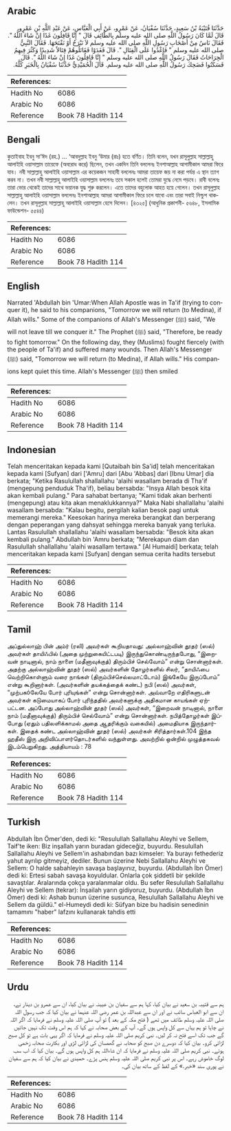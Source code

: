 ## Arabic


<div dir="rtl" lang="ar" style={{fontSize:'larger',backgroundColor:'#f8f9fa',padding:20}}>
حَدَّثَنَا قُتَيْبَةُ بْنُ سَعِيدٍ، حَدَّثَنَا سُفْيَانُ، عَنْ عَمْرٍو، عَنْ أَبِي الْعَبَّاسِ، عَنْ عَبْدِ اللَّهِ بْنِ عَمْرٍو، قَالَ لَمَّا كَانَ رَسُولُ اللَّهِ صلى الله عليه وسلم بِالطَّائِفِ قَالَ ‏"‏ إِنَّا قَافِلُونَ غَدًا إِنْ شَاءَ اللَّهُ ‏"‏‏.‏ فَقَالَ نَاسٌ مِنْ أَصْحَابِ رَسُولِ اللَّهِ صلى الله عليه وسلم لاَ نَبْرَحُ أَوْ نَفْتَحَهَا‏.‏ فَقَالَ النَّبِيُّ صلى الله عليه وسلم ‏"‏ فَاغْدُوا عَلَى الْقِتَالِ ‏"‏‏.‏ قَالَ فَغَدَوْا فَقَاتَلُوهُمْ قِتَالاً شَدِيدًا وَكَثُرَ فِيهِمُ الْجِرَاحَاتُ فَقَالَ رَسُولُ اللَّهِ صلى الله عليه وسلم ‏"‏ إِنَّا قَافِلُونَ غَدًا إِنْ شَاءَ اللَّهُ ‏"‏‏.‏ قَالَ فَسَكَتُوا فَضَحِكَ رَسُولُ اللَّهِ صلى الله عليه وسلم‏.‏ قَالَ الْحُمَيْدِيُّ حَدَّثَنَا سُفْيَانُ بِالْخَبَرِ‏ كُلَّهُ.‏
</div>
<div style={{backgroundColor:'#f8f9fa',padding:20, marginBottom: 10}}><table> <thead> <tr> <th>References:</th> <th></th> </tr> </thead> <tbody><tr><td>Hadith No</td><td>6086</td></tr><tr><td>Arabic No</td><td>6086</td></tr><tr><td>Reference</td><td>Book 78 Hadith 114</td></tr></tbody></table></div>

## Bengali


<div dir="ltr" lang="bn" style={{fontSize:'larger',backgroundColor:'#f8f9fa',padding:20}}>
কুতাইবাহ ইবনু সা‘ঈদ (রহ.) ... ‘আবদুল্লাহ ইবনু ‘উমার (রাঃ) হতে বর্ণিত। তিনি বলেন, যখন রাসূলুল্লাহ সাল্লাল্লাহু আলাইহি ওয়াসাল্লাম তায়েফে (অবরোধ করে) ছিলেন, তখন একদিন তিনি বললেনঃ ইনশাআল্লাহ আগামীকাল আমরা ফিরে যাব। নবী সাল্লাল্লাহু আলাইহি ওয়াসাল্লাম এর কয়েকজন সাহাবী বললেনঃ আমরা তায়েফ জয় না করা পর্যন্ত এ স্থান ত্যাগ করব না। তখন নবী সাল্লাল্লাহু আলাইহি ওয়াসাল্লাম বললেনঃ তবে সকাল হলেই তোমরা যুদ্ধে নেমে পড়বে। রাবী বলেনঃ তারা ভোর থেকেই তাদের সাথে ভয়ানক যুদ্ধ শুরু করলেন। এতে তাদের বহুলোক আহত হয়ে গেলেন। তখন রাসূলুল্লাহ সাল্লাল্লাহু আলাইহি ওয়াসাল্লাম বললেনঃ ইনশাআল্লাহ আমরা আগামীকাল ফিরে চলে যাবো এবং তারা সবাই নিশ্চুপ থাকলেন। তখন রাসূলুল্লাহ সাল্লাল্লাহু আলাইহি ওয়াসাল্লাম হেসে দিলেন। [৪৩২৫] (আধুনিক প্রকাশনী- ৫৬৪৮, ইসলামিক ফাউন্ডেশন- ৫৫৪৪)
</div>
<div style={{backgroundColor:'#f8f9fa',padding:20, marginBottom: 10}}><table> <thead> <tr> <th>References:</th> <th></th> </tr> </thead> <tbody><tr><td>Hadith No</td><td>6086</td></tr><tr><td>Arabic No</td><td>6086</td></tr><tr><td>Reference</td><td>Book 78 Hadith 114</td></tr></tbody></table></div>

## English


<div dir="ltr" lang="en" style={{fontSize:'larger',backgroundColor:'#f8f9fa',padding:20}}>
Narrated 'Abdullah bin 'Umar:When Allah Apostle was in Ta'if (trying to conquer it), he said to his companions, "Tomorrow we will return (to Medina), if Allah wills." Some of the companions of Allah's Messenger (ﷺ) said, "We will not leave till we conquer it." The Prophet (ﷺ) said, "Therefore, be ready to fight tomorrow." On the following day, they (Muslims) fought fiercely (with the people of Ta'if) and suffered many wounds. Then Allah's Messenger (ﷺ) said, "Tomorrow we will return (to Medina), if Allah wills." His companions kept quiet this time. Allah's Messenger (ﷺ) then smiled
</div>
<div style={{backgroundColor:'#f8f9fa',padding:20, marginBottom: 10}}><table> <thead> <tr> <th>References:</th> <th></th> </tr> </thead> <tbody><tr><td>Hadith No</td><td>6086</td></tr><tr><td>Arabic No</td><td>6086</td></tr><tr><td>Reference</td><td>Book 78 Hadith 114</td></tr></tbody></table></div>

## Indonesian


<div dir="ltr" lang="id" style={{fontSize:'larger',backgroundColor:'#f8f9fa',padding:20}}>
Telah menceritakan kepada kami [Qutaibah bin Sa'id] telah menceritakan kepada kami [Sufyan] dari ['Amru] dari [Abu 'Abbas] dari [Ibnu Umar] dia berkata; "Ketika Rasulullah shallallahu 'alaihi wasallam berada di Tha'if (mengepung penduduk Tha'if), beliau bersabda: "Insya Allah besok kita akan kembali pulang." Para sahabat bertanya; "Kami tidak akan berhenti (mengepung) atau kita akan menaklukkannya?" Maka Nabi shallallahu 'alaihi wasallam bersabda: "Kalau begitu, pergilah kalian besok pagi untuk memerangi mereka." Keesokan harinya mereka berangkat dan berperang dengan peperangan yang dahsyat sehingga mereka banyak yang terluka. Lantas Rasulullah shallallahu 'alaihi wasallam bersabda: "Besok kita akan kembali pulang." Abdullah bin 'Amru berkata; "Merekapun diam dan Rasulullah shallallahu 'alaihi wasallam tertawa." [Al Humaidi] berkata; telah menceritakan kepada kami [Sufyan] dengan semua cerita hadits tersebut
</div>
<div style={{backgroundColor:'#f8f9fa',padding:20, marginBottom: 10}}><table> <thead> <tr> <th>References:</th> <th></th> </tr> </thead> <tbody><tr><td>Hadith No</td><td>6086</td></tr><tr><td>Arabic No</td><td>6086</td></tr><tr><td>Reference</td><td>Book 78 Hadith 114</td></tr></tbody></table></div>

## Tamil


<div dir="ltr" lang="ta" style={{fontSize:'larger',backgroundColor:'#f8f9fa',padding:20}}>
அப்துல்லாஹ் பின் அம்ர் (ரலி) அவர்கள் கூறியதாவது: அல்லாஹ்வின் தூதர் (ஸல்) அவர்கள் தாயிஃபில் (அதை முற்றுகையிட்டபடி) இருந்துகொண்டிருந்தபோது, “இறைவன் நாடினால், நாம் நாளை (மதீனாவுக்குத்) திரும்பிச் செல்வோம்” என்று சொன்னார்கள். அதற்கு அல்லாஹ்வின் தூதர் (ஸல்) அவர்களின் தோழர்களில் சிலர், “தாயிஃபை வெற்றிகொள்ளும் வரை நாங்கள் (திரும்பிச்செல்லமாட்டோம்) இங்கேயே இருப்போம்” என்று கூறினார்கள். (அவர்களின் தயக்கத்தைக் கண்ட) நபி (ஸல்) அவர்கள், “முற்பகóலேயே போர் புரியுங்கள்” என்று சொன்னார்கள். அவ்வாறே எதிரிகளுடன் அவர்கள் கடுமையாகப் போர் புரிந்ததில் அவர்களுக்கு அதிகமான காயங்கள் ஏற்பட்டன. அப்போது அல்லாஹ்வின் தூதர் (ஸல்) அவர்கள், “இறைவன் நாடினால், நாளை நாம் (மதீனாவுக்குத்) திரும்பிச் செல்வோம்” என்று சொன்னார்கள். நபித்தோழர்கள் இப்போது (ஏதும் பதிலளிக்காமல் அதை ஆதரிக்கும் வகையில்) அமைதியாக இருந்தார்கள். இதைக் கண்ட அல்லாஹ்வின் தூதர் (ஸல்) அவர்கள் சிரித்தார்கள்.104 இந்த ஹதீஸ் இரு அறிவிப்பாளர்தொடர்களில் வந்துள்ளது. அவற்றில் ஒன்றில் முழுத்தகவல் இடம்பெறுகிறது. அத்தியாயம் : 78
</div>
<div style={{backgroundColor:'#f8f9fa',padding:20, marginBottom: 10}}><table> <thead> <tr> <th>References:</th> <th></th> </tr> </thead> <tbody><tr><td>Hadith No</td><td>6086</td></tr><tr><td>Arabic No</td><td>6086</td></tr><tr><td>Reference</td><td>Book 78 Hadith 114</td></tr></tbody></table></div>

## Turkish


<div dir="ltr" lang="tr" style={{fontSize:'larger',backgroundColor:'#f8f9fa',padding:20}}>
Abdullah İbn Ömer'den, dedi ki: "Resulullah Sallallahu Aleyhi ve Sellem, Taif'te iken: Biz inşallah yarın buradan gideceğiz, buyurdu. Resulullah Sallallahu Aleyhi ve Sellem'in ashabından bazı kimseler: Ya burayı fethederiz yahut ayrılıp gitmeyiz, dediler. Bunun üzerine Nebi Sallallahu Aleyhi ve Sellem: O halde sabahleyin savaşa başlayınız, buyurdu. (Abdullah İbn Ömer) dedi ki: Ertesi sabah savaşa koyuldular. Onlarla çok şiddetli bir şekilde savaştılar. Aralarında çokça yaralanmalar oldu. Bu sefer Resulullah Sallallahu Aleyhi ve Sellem (tekrar): İnşailah yarın gidiyoruz, buyurdu. (Abdullah İbn Ömer) dedi ki: Ashab bunun üzerine susunca, Resulullah Sallallahu Aleyhi ve Sellem da güldü." el-Humeydi dedi ki: Süfyan bize bu hadisin senedinin tamamını "haber" lafzını kullanarak tahdis etti
</div>
<div style={{backgroundColor:'#f8f9fa',padding:20, marginBottom: 10}}><table> <thead> <tr> <th>References:</th> <th></th> </tr> </thead> <tbody><tr><td>Hadith No</td><td>6086</td></tr><tr><td>Arabic No</td><td>6086</td></tr><tr><td>Reference</td><td>Book 78 Hadith 114</td></tr></tbody></table></div>

## Urdu


<div dir="rtl" lang="ur" style={{fontSize:'larger',backgroundColor:'#f8f9fa',padding:20}}>
ہم سے قتیبہ بن سعید نے بیان کیا، کہا ہم سے سفیان بن عیینہ نے بیان کیا، ان سے عمرو بن دینار نے، ان سے ابو العباس سائب نے اور ان سے عبداللہ بن عمر رضی اللہ عنہما نے بیان کیا کہ جب رسول اللہ صلی اللہ علیہ وسلم طائف میں تھے ( فتح مکہ کے بعد ) تو آپ صلی اللہ علیہ وسلم نے فرمایا کہ اگر اللہ نے چاہا تو ہم یہاں سے کل واپس ہوں گے۔ آپ کے بعض صحابہ نے کہا کہ ہم اس وقت تک نہیں جائیں گے جب تک اسے فتح نہ کر لیں۔ نبی کریم صلی اللہ علیہ وسلم نے فرمایا کہ اگر یہی بات ہے تو کل صبح لڑائی کرو۔ بیان کیا کہ دوسرے دن صبح کو صحابہ نے گھمسان کی لڑائی لڑی اور بکثرت صحابہ زخمی ہوئے۔ نبی کریم صلی اللہ علیہ وسلم نے فرمایا کہ ان شاءاللہ ہم کل واپس ہوں گے۔ بیان کیا کہ اب سب لوگ خاموش رہے۔ اس پر نبی کریم صلی اللہ علیہ وسلم ہنس پڑے۔ حمیدی نے بیان کیا کہ ہم سے سفیان نے پوری سند «خبر‏.» کے لفظ کے ساتھ بیان کی۔
</div>
<div style={{backgroundColor:'#f8f9fa',padding:20, marginBottom: 10}}><table> <thead> <tr> <th>References:</th> <th></th> </tr> </thead> <tbody><tr><td>Hadith No</td><td>6086</td></tr><tr><td>Arabic No</td><td>6086</td></tr><tr><td>Reference</td><td>Book 78 Hadith 114</td></tr></tbody></table></div>